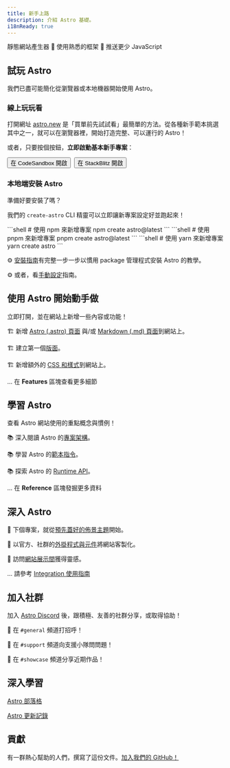 ```yaml
---
title: 新手上路
description: 介紹 Astro 基礎。
i18nReady: true
---
```



靜態網站產生器  🚀  使用熟悉的框架  🚀  推送更少 JavaScript

## 試玩 Astro

我們已盡可能簡化從瀏覽器或本地機器開始使用 Astro。

### 線上玩玩看

打開網址 [astro.new](https://astro.new) 是「買單前先試試看」最簡單的方法。從各種新手範本挑選其中之一，就可以在瀏覽器裡，開始打造完整、可以運行的 Astro！

或者，只要按個按鈕，**立即啟動基本新手專案**：

<div style="display: flex; flex-wrap: wrap; gap: 0.5rem;">
    <Button href="https://astro.new/basics?on=codesandbox">在 CodeSandbox 開啟</Button>
    <Button href="https://astro.new/basics?on=stackblitz">在 StackBlitz 開啟</Button>
</div>

### 本地端安裝 Astro

準備好要安裝了嗎？

我們的 `create-astro` CLI 精靈可以立即讓新專案設定好並跑起來！

<PackageManagerTabs>
  <Fragment slot="npm">
  ```shell
  # 使用 npm 來新增專案
  npm create astro@latest
  ```
  </Fragment>
  <Fragment slot="pnpm">
  ```shell
  # 使用 pnpm 來新增專案
  pnpm create astro@latest
  ```
  </Fragment>
  <Fragment slot="yarn">
  ```shell
  # 使用 yarn 來新增專案
  yarn create astro
  ```
  </Fragment>
</PackageManagerTabs>

⚙️ [安裝指南](/zh-tw/install/auto/)有完整一步一步以慣用 package 管理程式安裝 Astro 的教學。

⚙️ 或者，看[手動設定](/zh-tw/install/manual/)指南。


## 使用 Astro 開始動手做

立即打開，並在網站上新增一些內容或功能！

🏗️ 新增 [Astro (.astro) 頁面](/zh-tw/core-concepts/astro-pages/) 與/或 [Markdown (.md) 頁面](/zh-tw/guides/markdown-content/)到網站上。

🏗️ 建立第一個[版面](/zh-tw/core-concepts/layouts/)。

🏗️ 新增額外的 [CSS 和樣式](/zh-tw/guides/styling/)到網站上。

... 在 **Features** 區塊查看更多細節



## 學習 Astro

查看 Astro 網站使用的重點概念與慣例！

📚 深入閱讀 Astro 的[專案架構](/zh-tw/core-concepts/project-structure/)。

📚 學習 Astro 的[範本指令](/zh-tw/reference/directives-reference/)。

📚 探索 Astro 的 [Runtime API](/zh-tw/reference/api-reference/)。

... 在 **Reference** 區塊發掘更多資料


## 深入 Astro

🧰 下個專案，就從[預先蓋好的佈景主題](https://astro.build/themes)開始。

🧰 以官方、社群的[外掛程式與元件](https://astro.build/integrations/)將網站客製化。

🧰 訪問[網站展示間](https://astro.build/showcase)獲得靈感。

... 請參考 [Integration 使用指南](/zh-tw/guides/integrations-guide/)



## 加入社群

加入 [Astro Discord](https://astro.build/chat) 後，跟積極、友善的社群分享，或取得協助！

💬 在 `#general` 頻道打招呼！

💬 在 `#support` 頻道向支援小隊問問題！

💬 在 `#showcase` 頻道分享近期作品！


## 深入學習

[Astro 部落格](https://astro.build/blog/)

[Astro 更新記錄](https://github.com/withastro/astro/blob/main/packages/astro/CHANGELOG.md)


## 貢獻

有一群熱心幫助的人們，撰寫了這份文件。[加入我們的 GitHub！](https://github.com/withastro/docs)

<ContributorList githubRepo="withastro/docs" />
